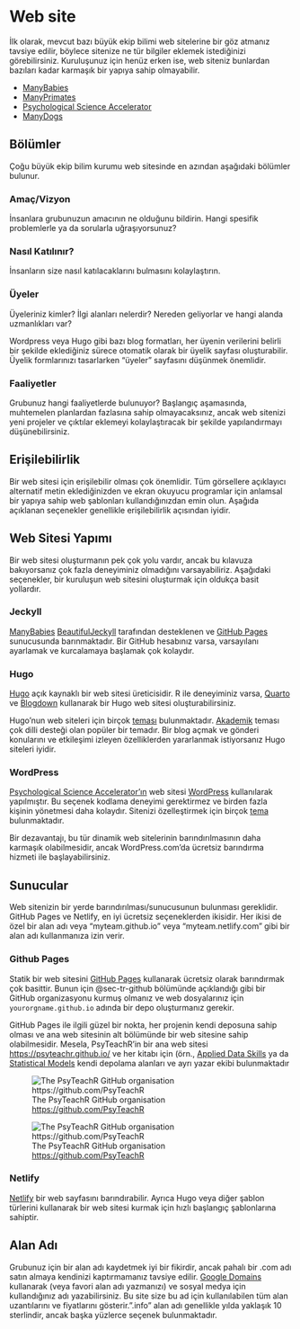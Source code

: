 # Web site {#sec-tr-website}

İlk olarak, mevcut bazı büyük ekip bilimi web sitelerine bir göz atmanız tavsiye edilir, böylece sitenize ne tür bilgiler eklemek istediğinizi görebilirsiniz. Kuruluşunuz için henüz erken ise, web siteniz bunlardan bazıları kadar karmaşık bir yapıya sahip olmayabilir.

* [ManyBabies](https://manybabies.github.io)
* [ManyPrimates](https://manyprimates.github.io/)
* [Psychological Science Accelerator](https://psysciacc.org/)
* [ManyDogs](https://manydogsproject.github.io/)

## Bölümler

Çoğu büyük ekip bilim kurumu web sitesinde en azından aşağıdaki bölümler bulunur.

### Amaç/Vizyon

İnsanlara grubunuzun amacının ne olduğunu bildirin. Hangi spesifik problemlerle ya da sorularla uğraşıyorsunuz?

### Nasıl Katılınır? 

İnsanların size nasıl katılacaklarını bulmasını kolaylaştırın.

### Üyeler

Üyeleriniz kimler? İlgi alanları nelerdir? Nereden geliyorlar ve hangi alanda uzmanlıkları var?

Wordpress veya Hugo gibi bazı blog formatları, her üyenin verilerini belirli bir şekilde eklediğiniz sürece otomatik olarak bir üyelik sayfası oluşturabilir. Üyelik formlarınızı tasarlarken "üyeler" sayfasını düşünmek önemlidir. 
 
### Faaliyetler

Grubunuz hangi faaliyetlerde bulunuyor? Başlangıç aşamasında, muhtemelen planlardan fazlasına sahip olmayacaksınız, ancak web sitenizi yeni projeler ve çıktılar eklemeyi kolaylaştıracak bir şekilde yapılandırmayı düşünebilirsiniz. 

## Erişilebilirlik

Bir web sitesi için erişilebilir olması çok önemlidir. Tüm görsellere açıklayıcı alternatif metin eklediğinizden ve ekran okuyucu programlar için anlamsal bir yapıya sahip web şablonları kullandığınızdan emin olun. Aşağıda açıklanan seçenekler genellikle erişilebilirlik açısından iyidir.

## Web Sitesi Yapımı

Bir web sitesi oluşturmanın pek çok yolu vardır, ancak bu kılavuza bakıyorsanız çok fazla deneyiminiz olmadığını varsayabiliriz. Aşağıdaki seçenekler, bir kuruluşun web sitesini oluşturmak için oldukça basit yollardır. 


### Jeckyll

[ManyBabies](https://manybabies.github.io) [BeautifulJeckyll](https://beautifuljekyll.com/) tarafından desteklenen ve [GitHub Pages](https://pages.github.com/) sunucusunda barınmaktadır. Bir GitHub hesabınız varsa, varsayılanı ayarlamak ve 	kurcalamaya başlamak çok kolaydır.

### Hugo

[Hugo](https://gohugo.io/) açık kaynaklı bir web sitesi üreticisidir. R ile deneyiminiz varsa, [Quarto](https://quarto.org/docs/reference/formats/markdown/hugo.html) ve [Blogdown](https://bookdown.org/yihui/blogdown/) kullanarak bir Hugo web sitesi oluşturabilirsiniz.

Hugo'nun web siteleri için birçok [teması](https://themes.gohugo.io/) bulunmaktadır. [Akademik](https://themes.gohugo.io/themes/starter-hugo-academic/) teması çok dilli desteği olan popüler bir temadır. Bir blog açmak ve gönderi konularını ve etkileşimi izleyen özelliklerden yararlanmak istiyorsanız Hugo siteleri iyidir.

### WordPress {#sec-tr-wordpress}

[Psychological Science Accelerator'ın](https://psysciacc.org/) web sitesi [WordPress](https://wordpress.com/) kullanılarak yapılmıştır. Bu seçenek kodlama deneyimi gerektirmez ve birden fazla kişinin yönetmesi daha kolaydır. Sitenizi özelleştirmek için birçok [tema](https://en-gb.wordpress.org/themes/) bulunmaktadır.

Bir dezavantajı, bu tür dinamik web sitelerinin barındırılmasının daha karmaşık olabilmesidir, ancak WordPress.com'da ücretsiz barındırma hizmeti ile başlayabilirsiniz.

## Sunucular

Web sitenizin bir yerde barındırılması/sunucusunun bulunması gereklidir. GitHub Pages ve Netlify, en iyi ücretsiz seçeneklerden ikisidir. Her ikisi de özel bir alan adı veya "myteam.github.io" veya "myteam.netlify.com" gibi bir alan adı kullanmanıza izin verir.

### Github Pages {#sec-tr-github-pages}

Statik bir web sitesini [GitHub Pages](https://pages.github.com/) kullanarak ücretsiz olarak barındırmak çok basittir. Bunun için @sec-tr-github bölümünde açıklandığı gibi bir GitHub organizasyonu kurmuş olmanız ve web dosyalarınız için `yourorgname.github.io` adında bir depo oluşturmanız gerekir. 

GitHub Pages ile ilgili güzel bir nokta, her projenin kendi deposuna sahip olması ve ana web sitesinin alt bölümünde bir web sitesine sahip olabilmesidir. Mesela, PsyTeachR'in bir ana web sitesi <https://psyteachr.github.io/> ve her kitabı için (örn., [Applied Data Skills](https://psyteachr.github.io/ads/) ya da [Statistical Models](https://psyteachr.github.io/stat-models/) kendi depolama alanları ve ayrı yazar ekibi bulunmaktadır 

::: {.light-mode}
![The PsyTeachR GitHub organisation <https://github.com/PsyTeachR>](images/github-org-light.png){fig-alt="A screenshot of the GitHub interface for the PsyTeachR organisation showing the readme, pinned repositories, and members; see https://github.com/PsyTeachR for full text"}
:::

::: {.dark-mode}
![The PsyTeachR GitHub organisation <https://github.com/PsyTeachR>](images/github-org-dark.png){fig-alt="A screenshot of the GitHub interface for the PsyTeachR organisation showing the readme, pinned repositories, and members; see https://github.com/PsyTeachR for full text"}
:::



### Netlify

[Netlify](https://app.netlify.com/) bir web sayfasını barındırabilir. Ayrıca Hugo veya diğer şablon türlerini kullanarak bir web sitesi kurmak için hızlı başlangıç şablonlarına sahiptir.


## Alan Adı {#sec-tr-domain}

Grubunuz için bir alan adı kaydetmek iyi bir fikirdir, ancak pahalı bir .com adı satın almaya kendinizi kaptırmamanız tavsiye edilir. [Google Domains](https://domains.google/) kullanarak (veya favori alan adı yazmanızı) ve sosyal medya için kullandığınız adı yazabilirsiniz. Bu site size bu ad için kullanılabilen tüm alan uzantılarını ve fiyatlarını gösterir.".info" alan adı genellikle yılda yaklaşık 10 sterlindir, ancak başka yüzlerce seçenek bulunmaktadır.

